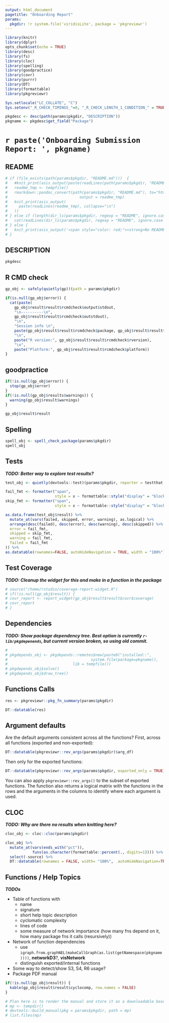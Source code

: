 ```yaml
---
output: html_document
pagetitle: "Onboarding Report"
params:
  pkgdir: !r system.file('viridisLite', package = 'pkgreviewr')
---
```


```r
library(knitr)
library(dplyr)
opts_chunk$set(echo = TRUE)
library(desc)
library(fs)
library(cloc)
library(spelling)
library(goodpractice)
library(covr)
library(purrr)
library(DT)
library(formattable)
library(pkgreviewr)
```


```r
Sys.setlocale("LC_COLLATE", "C")
Sys.setenv("_R_CHECK_TIMINGS_"=0, "_R_CHECK_LENGTH_1_CONDITION_" = TRUE)
```

```r
pkgdesc <- desc(path(params$pkgdir, "DESCRIPTION"))
pkgname <- pkgdesc$get_field("Package")
```
# `r paste('Onboarding Submission Report: ', pkgname)` {.tabset}

## README

```r
# if (file_exists(path(params$pkgdir, "README.md")))  {
#   #knit_print(asis_output(paste(readLines(path(params$pkgdir, "README.md")), collapse = "\n")))
#   readme_tmp <- tempfile()
#   rmarkdown::pandoc_convert(path(params$pkgdir, "README.md"), to="html",
#                                output = readme_tmp)
#   knit_print(asis_output(
#     paste(readLines(readme_tmp), collapse="\n")
#   ))
# } else if (length(dir_ls(params$pkgdir, regexp = "README", ignore.case = TRUE))) {
#   cat(readLines(dir_ls(params$pkgdir, regexp = "README", ignore.case = TRUE)[1]), sep = "\n")
# } else {
#   knit_print(asis_output('<span style="color: red;"><strong>No README found!<strong/><span/>'))
# }
```


## DESCRIPTION

```r
pkgdesc
```


## R CMD check

```r
gp_obj <- safely(quietly(gp))(path = params$pkgdir)
```

```r
if(is.null(gp_obj$error)) {
  cat(paste(
    gp_obj$result$result$rcmdcheck$output$stdout,
    "\n----------\n",
    gp_obj$result$result$rcmdcheck$outstdout),
    "\n",
    "Session info \n",
    paste(gp_obj$result$result$rcmdcheck$package, gp_obj$result$result$rcmdcheck$version),
    "\n",
    paste("R version:", gp_obj$result$result$rcmdcheck$rversion),
    "\n",
    paste("Platform:", gp_obj$result$result$rcmdcheck$platform))
}
```

## goodpractice

```r
if(!is.null(gp_obj$error)) {
  stop(gp_obj$error)
}
if(!is.null(gp_obj$results$warnings)) {
  warning(gp_obj$result$warnings)
}
```

```r
gp_obj$result$result
```

## Spelling

```r
spell_obj <- spell_check_package(params$pkgdir)
spell_obj
```

## Tests

***TODO: Better way to explore test results?***

```r
test_obj <- quietly(devtools::test)(params$pkgdir, reporter = testthat::SummaryReporter)
```

```r
fail_fmt <- formatter("span",
                      style = x ~ formattable::style("display" = "block", "padding" = "0 4px", "border-radius" = "4px",  "background-color" = ifelse(x, "lightpink", "white")))
skip_fmt <- formatter("span",
                      style = x ~ formattable::style("display" = "block", "padding" = "0 4px", "border-radius" = "4px",  "background-color" = ifelse(x, "yellow", "white")))

as.data.frame(test_obj$result) %>%
  mutate_at(vars(failed, skipped, error, warning), as.logical) %>%
  arrange(desc(failed), desc(error), desc(warning), desc(skipped)) %>% formattable(list(
  error = fail_fmt,
  skipped = skip_fmt,
  warning = fail_fmt,
  failed = fail_fmt
)) %>%
as.datatable(rownames=FALSE, autoHideNavigation = TRUE, width = "100%")
```

## Test Coverage

***TODO: Cleanup the widget for this and make in a function in the package***

```r
# source("/home/rstudio/coverage-report-widget.R")
# if(!is.null(gp_obj$result)) {
# covr_report <- report_widget(gp_obj$result$result$covr$coverage)
# covr_report
# }
```

## Dependencies

***TODO: Show package dependency tree.  Best option is currently `r-lib/pkgdepenends`,
but current version broken, so using old commit.***

```r
# 
# pkgdepends_obj <- pkgdepends::remotes$new(paste0("installed::",
#                                     system.file(package=pkgname)),
#                             lib = tempfile())
# pkgdepends_obj$solve()
# pkgdepends_obj$draw_tree()
```

## Functions Calls

```r
res <- pkgreviewr::pkg_fn_summary(params$pkgdir)

DT::datatable(res)
```

## Argument defaults

Are the default arguments consistent across all the functions? First, across all functions (exported and non-exported):

```r
DT::datatable(pkgreviewr::rev_args(params$pkgdir)$arg_df)
```

Then only for the exported functions:

```r
DT::datatable(pkgreviewr::rev_args(params$pkgdir, exported_only = TRUE)$arg_df)
```

You can also apply `pkgreviewr::rev_args()` to the subset of exported functions. The function also returns a logical matrix with the functions in the rows and the arguments in the columns to identify where each argument is used.


## CLOC

***TODO: Why are there no results when knitting here?***

```r
cloc_obj <- cloc::cloc(params$pkgdir)

cloc_obj %>%
  mutate_at(vars(ends_with("pct")),
            funs(as.character(formattable::percent(., digits=1)))) %>%
  select(-source) %>% 
  DT::datatable(rownames = FALSE, width= "100%",  autoHideNavigation=TRUE)
```

## Functions / Help Topics

***TODOs***

-   Table of functions with
    -   name
    -   signature
    -   short help topic description
    -   cyclomatic complexity
    -   lines of code
    -   some measure of network importance (how many fns depend on it, how many package fns it calls (resursively))
-   Network of function dependencies
    -   use `igraph.from.graphNEL(makeCallGraph(as.list(getNamespace(pkgname))))`, **networkD3**?, **visNetwork**
    -   distinguish exported/internal functions
-   Some way to detect/show S3, S4, R6 usage?
-   Package PDF manual

```r
if(!is.null(gp_obj$result)) {
  kable(gp_obj$result$result$cyclocomp, row.names = FALSE)
}
```


```r
# Plan here is to render the manual and store it as a downloadable base64 object)
# mp <- tempdir()
# devtools::build_manual(pkg = params$pkgdir, path = mp)
# list.files(mp)
```



